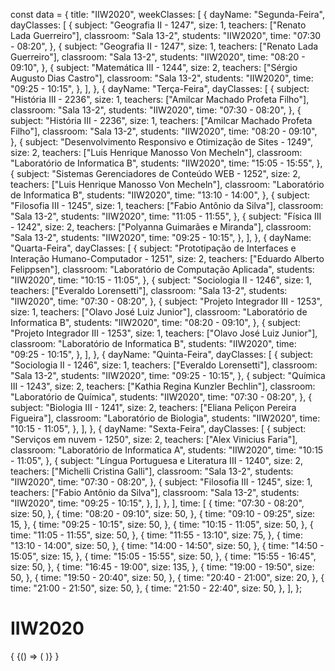 const data = {
  title: "IIW2020",
  weekClasses: [
    {
      dayName: "Segunda-Feira",
      dayClasses: [
        {
          subject: "Geografia II - 1247",
          size: 1,
          teachers: ["Renato Lada Guerreiro"],
          classroom: "Sala 13-2",
          students: "IIW2020",
          time: "07:30 - 08:20",
        },
        {
          subject: "Geografia II - 1247",
          size: 1,
          teachers: ["Renato Lada Guerreiro"],
          classroom: "Sala 13-2",
          students: "IIW2020",
          time: "08:20 - 09:10",
        },
        {
          subject: "Matemática III - 1244",
          size: 2,
          teachers: ["Sérgio Augusto Dias Castro"],
          classroom: "Sala 13-2",
          students: "IIW2020",
          time: "09:25 - 10:15",
        },
      ],
    },
    {
      dayName: "Terça-Feira",
      dayClasses: [
        {
          subject: "História III - 2236",
          size: 1,
          teachers: ["Amilcar Machado Profeta Filho"],
          classroom: "Sala 13-2",
          students: "IIW2020",
          time: "07:30 - 08:20",
        },
        {
          subject: "História III - 2236",
          size: 1,
          teachers: ["Amilcar Machado Profeta Filho"],
          classroom: "Sala 13-2",
          students: "IIW2020",
          time: "08:20 - 09:10",
        },
        {
          subject: "Desenvolvimento Responsivo e Otimização de Sites - 1249",
          size: 2,
          teachers: ["Luis Henrique Manosso Von Mecheln"],
          classroom: "Laboratório de Informatica B",
          students: "IIW2020",
          time: "15:05 - 15:55",
        },
        {
          subject: "Sistemas Gerenciadores de Conteúdo WEB - 1252",
          size: 2,
          teachers: ["Luis Henrique Manosso Von Mecheln"],
          classroom: "Laboratório de Informatica B",
          students: "IIW2020",
          time: "13:10 - 14:00",
        },
        {
          subject: "Filosofia III - 1245",
          size: 1,
          teachers: ["Fabio Antônio da Silva"],
          classroom: "Sala 13-2",
          students: "IIW2020",
          time: "11:05 - 11:55",
        },
        {
          subject: "Física III - 1242",
          size: 2,
          teachers: ["Polyanna Guimarães e Miranda"],
          classroom: "Sala 13-2",
          students: "IIW2020",
          time: "09:25 - 10:15",
        },
      ],
    },
    {
      dayName: "Quarta-Feira",
      dayClasses: [
        {
          subject:
            "Prototipação de Interfaces e Interação Humano-Computador - 1251",
          size: 2,
          teachers: ["Eduardo Alberto Felippsen"],
          classroom: "Laboratório de Computação Aplicada",
          students: "IIW2020",
          time: "10:15 - 11:05",
        },
        {
          subject: "Sociologia II - 1246",
          size: 1,
          teachers: ["Everaldo Lorensetti"],
          classroom: "Sala 13-2",
          students: "IIW2020",
          time: "07:30 - 08:20",
        },
        {
          subject: "Projeto Integrador III - 1253",
          size: 1,
          teachers: ["Olavo José Luiz Junior"],
          classroom: "Laboratório de Informatica B",
          students: "IIW2020",
          time: "08:20 - 09:10",
        },
        {
          subject: "Projeto Integrador III - 1253",
          size: 1,
          teachers: ["Olavo José Luiz Junior"],
          classroom: "Laboratório de Informatica B",
          students: "IIW2020",
          time: "09:25 - 10:15",
        },
      ],
    },
    {
      dayName: "Quinta-Feira",
      dayClasses: [
        {
          subject: "Sociologia II - 1246",
          size: 1,
          teachers: ["Everaldo Lorensetti"],
          classroom: "Sala 13-2",
          students: "IIW2020",
          time: "09:25 - 10:15",
        },
        {
          subject: "Química III - 1243",
          size: 2,
          teachers: ["Kathia Regina Kunzler Bechlin"],
          classroom: "Laboratório de Química",
          students: "IIW2020",
          time: "07:30 - 08:20",
        },
        {
          subject: "Biologia III - 1241",
          size: 2,
          teachers: ["Eliana Peliçon Pereira Figueira"],
          classroom: "Laboratório de Biologia",
          students: "IIW2020",
          time: "10:15 - 11:05",
        },
      ],
    },
    {
      dayName: "Sexta-Feira",
      dayClasses: [
        {
          subject: "Serviços em nuvem - 1250",
          size: 2,
          teachers: ["Alex Vinicius Faria"],
          classroom: "Laboratório de Informatica A",
          students: "IIW2020",
          time: "10:15 - 11:05",
        },
        {
          subject: "Língua Portuguesa e Literatura III - 1240",
          size: 2,
          teachers: ["Michelli Cristina Galli"],
          classroom: "Sala 13-2",
          students: "IIW2020",
          time: "07:30 - 08:20",
        },
        {
          subject: "Filosofia III - 1245",
          size: 1,
          teachers: ["Fabio Antônio da Silva"],
          classroom: "Sala 13-2",
          students: "IIW2020",
          time: "09:25 - 10:15",
        },
      ],
    },
  ],
  time: [
    {
      time: "07:30 - 08:20",
      size: 50,
    },
    {
      time: "08:20 - 09:10",
      size: 50,
    },
    {
      time: "09:10 - 09:25",
      size: 15,
    },
    {
      time: "09:25 - 10:15",
      size: 50,
    },
    {
      time: "10:15 - 11:05",
      size: 50,
    },
    {
      time: "11:05 - 11:55",
      size: 50,
    },
    {
      time: "11:55 - 13:10",
      size: 75,
    },
    {
      time: "13:10 - 14:00",
      size: 50,
    },
    {
      time: "14:00 - 14:50",
      size: 50,
    },
    {
      time: "14:50 - 15:05",
      size: 15,
    },
    {
      time: "15:05 - 15:55",
      size: 50,
    },
    {
      time: "15:55 - 16:45",
      size: 50,
    },
    {
      time: "16:45 - 19:00",
      size: 135,
    },
    {
      time: "19:00 - 19:50",
      size: 50,
    },
    {
      time: "19:50 - 20:40",
      size: 50,
    },
    {
      time: "20:40 - 21:00",
      size: 20,
    },
    {
      time: "21:00 - 21:50",
      size: 50,
    },
    {
      time: "21:50 - 22:40",
      size: 50,
    },
  ],
};

# IIW2020

<div>
  {
    <BrowserOnly>
      {() => (
        <Grid
          title={data.title}
          weekClasses={data.weekClasses}
          time={data.time}
        />
      )}
    </BrowserOnly>
  }
</div>

